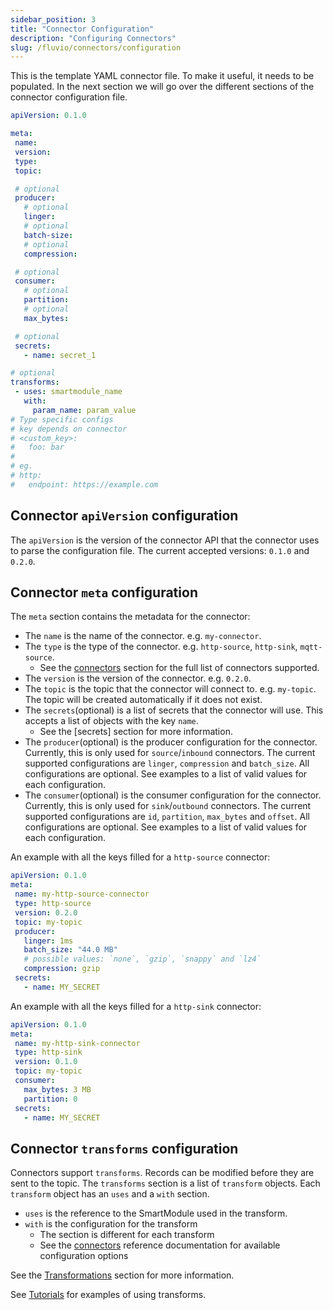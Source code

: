 ```yaml
---
sidebar_position: 3
title: "Connector Configuration"
description: "Configuring Connectors"
slug: /fluvio/connectors/configuration
---
```


This is the template YAML connector file. To make it useful, it needs to be
populated. In the next section we will go over the different sections of the connector configuration file.

```yaml title="connector.yaml"
apiVersion: 0.1.0

meta:
 name:
 version:
 type:
 topic:

 # optional
 producer:
   # optional
   linger:
   # optional
   batch-size:
   # optional
   compression:

 # optional
 consumer:
   # optional
   partition:
   # optional
   max_bytes:

 # optional
 secrets:
   - name: secret_1

# optional
transforms:
 - uses: smartmodule_name
   with:
     param_name: param_value
# Type specific configs
# key depends on connector
# <custom_key>:
#   foo: bar
#
# eg.
# http:
#   endpoint: https://example.com
```

## Connector `apiVersion` configuration

The `apiVersion` is the version of the connector API that the connector uses to parse the configuration file. The current accepted versions: `0.1.0` and `0.2.0`.

## Connector `meta` configuration

The `meta` section contains the metadata for the connector:

* The `name` is the name of the connector. e.g. `my-connector`.
* The `type` is the type of the connector. e.g. `http-source`, `http-sink`, `mqtt-source`.
  * See the [connectors] section for the full list of connectors supported.
* The `version` is the version of the connector. e.g. `0.2.0`.
* The `topic` is the topic that the connector will connect to. e.g. `my-topic`. The topic will be created automatically if it does not exist.
* The `secrets`(optional) is a list of secrets that the connector will use. This accepts a list of objects with the key `name`.
  * See the [secrets] section for more information.
* The `producer`(optional) is the producer configuration for the connector. Currently, this is only used for `source`/`inbound` connectors. The current supported configurations are `linger`, `compression` and `batch_size`. All configurations are optional. See examples to a list of valid values for each configuration.
* The `consumer`(optional) is the consumer configuration for the connector. Currently, this is only used for `sink`/`outbound` connectors. The current supported configurations are `id`, `partition`, `max_bytes` and `offset`. All configurations are optional. See examples to a list of valid values for each configuration.

An example with all the keys filled for a `http-source` connector:

```yaml
apiVersion: 0.1.0
meta:
 name: my-http-source-connector
 type: http-source
 version: 0.2.0
 topic: my-topic
 producer:
   linger: 1ms
   batch_size: "44.0 MB"
   # possible values: `none`, `gzip`, `snappy` and `lz4`
   compression: gzip
 secrets:
   - name: MY_SECRET

```

An example with all the keys filled for a `http-sink` connector:

```yaml
apiVersion: 0.1.0
meta:
 name: my-http-sink-connector
 type: http-sink
 version: 0.1.0
 topic: my-topic
 consumer:
   max_bytes: 3 MB
   partition: 0
 secrets:
   - name: MY_SECRET
```


## Connector `transforms` configuration

Connectors support `transforms`. Records can be modified before they are sent to the topic. The `transforms` section is a list of `transform` objects. Each `transform` object has an `uses` and a `with` section.

* `uses` is the reference to the SmartModule used in the transform.
* `with` is the configuration for the transform
  * The section is different for each transform
  * See the [connectors] reference documentation for available configuration options

See the [Transformations](/concepts/transformations) section for more information.

[connectors]: /connectors

See [Tutorials](/tutorials/http-to-sql#connector-pipeline) for examples of using transforms.
